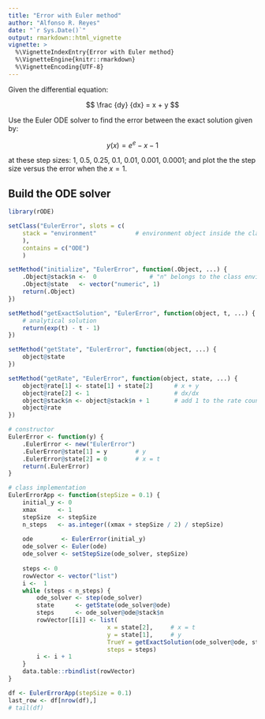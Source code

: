 ```yaml
---
title: "Error with Euler method"
author: "Alfonso R. Reyes"
date: "`r Sys.Date()`"
output: rmarkdown::html_vignette
vignette: >
  %\VignetteIndexEntry{Error with Euler method}
  %\VignetteEngine{knitr::rmarkdown}
  %\VignetteEncoding{UTF-8}
---
```


Given the differential equation:

$$ \frac {dy} {dx} = x + y $$

Use the Euler ODE solver to find the error between the exact solution given by:

$$ y(x) = e^e - x - 1$$

at these step sizes: 1, 0.5, 0.25, 0.1, 0.01, 0.001, 0.0001; and plot the the step size versus the error when the $x = 1$.

## Build the ODE solver

```r
library(rODE)

setClass("EulerError", slots = c(
    stack = "environment"           # environment object inside the class
    ),
    contains = c("ODE")
    )

setMethod("initialize", "EulerError", function(.Object, ...) {
    .Object@stack$n <-  0               # "n" belongs to the class environment
    .Object@state   <- vector("numeric", 1)
    return(.Object)
})

setMethod("getExactSolution", "EulerError", function(object, t, ...) {
    # analytical solution
    return(exp(t) - t - 1)
})

setMethod("getState", "EulerError", function(object, ...) {
    object@state
})

setMethod("getRate", "EulerError", function(object, state, ...) {
    object@rate[1] <- state[1] + state[2]      # x + y
    object@rate[2] <- 1                        # dx/dx
    object@stack$n <- object@stack$n + 1       # add 1 to the rate count
    object@rate
})

# constructor
EulerError <- function(y) {
    .EulerError <- new("EulerError")
    .EulerError@state[1] = y        # y 
    .EulerError@state[2] = 0        # x = t
    return(.EulerError)
}
```

```r
# class implementation
EulerErrorApp <- function(stepSize = 0.1) {
    initial_y <- 0
    xmax      <- 1
    stepSize  <- stepSize
    n_steps   <- as.integer((xmax + stepSize / 2) / stepSize)
    
    ode        <- EulerError(initial_y)
    ode_solver <- Euler(ode)
    ode_solver <- setStepSize(ode_solver, stepSize)
    
    steps <- 0
    rowVector <- vector("list")
    i <-  1
    while (steps < n_steps) {
        ode_solver <- step(ode_solver)
        state      <- getState(ode_solver@ode)
        steps      <- ode_solver@ode@stack$n
        rowVector[[i]] <- list(
                            x = state[2],     # x = t
                            y = state[1],     # y
                            TrueY = getExactSolution(ode_solver@ode, state[2]),
                            steps = steps)
        i <- i + 1
    }
    data.table::rbindlist(rowVector)
}

df <- EulerErrorApp(stepSize = 0.1)
last_row <- df[nrow(df),]
# tail(df)
```

